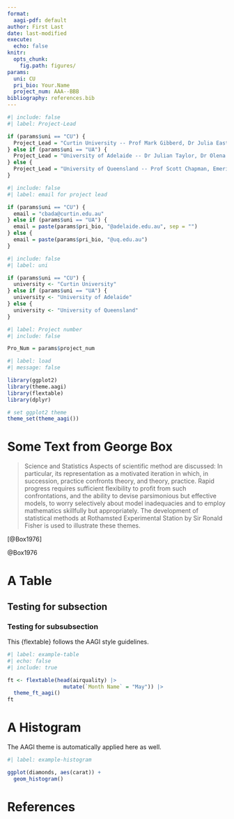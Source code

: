 ```yaml
---
format:
  aagi-pdf: default
author: First Last
date: last-modified
execute: 
  echo: false
knitr:
  opts_chunk:
    fig.path: figures/
params:
  uni: CU
  pri_bio: Your.Name
  project_num: AAA--BBB
bibliography: references.bib
---
```


```r
#| include: false
#| label: Project-Lead

if (params$uni == "CU") {
  Project_Lead = "Curtin University -- Prof Mark Gibberd, Dr Julia Easton, Prof Adam Sparks"
} else if (params$uni == "UA") {
  Project_Lead = "University of Adelaide -- Dr Julian Taylor, Dr Olena Kravchuck"
} else {
  Project_Lead = "University of Queensland -- Prof Scott Chapman, Emeritus Prof Kaye Basford"
}
```

```r
#| include: false
#| label: email for project lead

if (params$uni == "CU") {
  email = "cbada@curtin.edu.au"
} else if (params$uni == "UA") {
  email = paste(params$pri_bio, "@adelaide.edu.au", sep = "")
} else {
  email = paste(params$pri_bio, "@uq.edu.au")
}
```

```r
#| include: false
#| label: uni

if (params$uni == "CU") {
  university <- "Curtin University"
} else if (params$uni == "UA") {
  university <- "University of Adelaide"
} else {
  university <- "University of Queensland"
}
```

```r
#| label: Project number
#| include: false

Pro_Num = params$project_num

```

```{=latex}
\begin{titlepage}

\thispagestyle{Title_page}

\vspace*{-2cm}

  \begin{center}
    \includegraphics[height=3cm]{assets/AAGI_logo.pdf}    
  \end{center}

  \vfill
  
  \rule{\textwidth}{0.5pt}

  \begin{FlushRight}

    \Huge
    \textcolor{aagiteal}{\textbf{Analytics for the Australian Grains Industry 
      -\\ `r university` (AAGI-`r params$uni`)\\
      Technical Report Series: 123}}\\[6mm]
      
    \Large
    {\textbf{Informative title for report}}\\
    \vspace{2mm}{\textbf{Report for `r Pro_Num`}}\\[5mm]

    \normalsize
    \textbf{Your Name}\\
    \vspace*{0.4cm}
    \textbf{Email:}\; \texttt{%
      \href{mailto:`r email`}%
      {`r email`}}\\[8mm]
    \textbf{Project Leads: `r Project_Lead`}\\[8mm]
      
    \today
  \end{FlushRight}
  \rule{\textwidth}{0.5pt}
  
  \vfill
  
\end{titlepage}
```
```r
#| label: load
#| message: false

library(ggplot2)
library(theme.aagi)
library(flextable)
library(dplyr)

# set ggplot2 theme
theme_set(theme_aagi())
```

\newpage

```{=latex}
\clearpage
\setcounter{page}{1}
```
\tableofcontents

\newpage

# Some Text from George Box

> Science and Statistics Aspects of scientific method are discussed: In particular, its representation as a motivated iteration in which, in succession, practice confronts theory, and theory, practice. Rapid progress requires sufficient flexibility to profit from such confrontations, and the ability to devise parsimonious but effective models, to worry selectively about model inadequacies and to employ mathematics skillfully but appropriately. The development of statistical methods at Rothamsted Experimental Station by Sir Ronald Fisher is used to illustrate these themes.

[@Box1976]

@Box1976

# A Table

## Testing for subsection

### Testing for subsubsection

This {flextable} follows the AAGI style guidelines.

```r
#| label: example-table
#| echo: false
#| include: true

ft <- flextable(head(airquality) |>
                  mutate(`Month Name` = "May")) |>
  theme_ft_aagi()
ft
```

\newpage

# A Histogram

The AAGI theme is automatically applied here as well.

```r
#| label: example-histogram

ggplot(diamonds, aes(carat)) + 
  geom_histogram()
```

# References

::: {#refs}
:::

